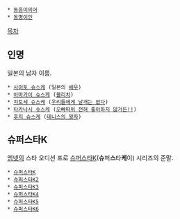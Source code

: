  * [[동음이의어]]
 * [[동명이인]]

[[목차]]

== 인명 ==
일본의 남자 이름.

 * [[사이토 슈스케]] (일본의 [[배우]])
 * [[아마가이 슈스케]] ([[블리치]])
 * [[치토세 슈스케]] ([[우리들에게 날개는 없다]])
 * [[타카나시 슈스케]] ([[오빠따위 전혀 좋아하지 않거든!!]])
 * [[후지 슈스케]] ([[테니스의 왕자]])

== 슈퍼스타K ==
[[엠넷]]의 스타 오디션 프로 [[슈퍼스타K]]('''슈'''퍼'''스'''타'''케'''이) 시리즈의 준말.

 * [[슈퍼스타K]]
 * [[슈퍼스타K2]]
 * [[슈퍼스타K3]]
 * [[슈퍼스타K4]]
 * [[슈퍼스타K5]]
 * [[슈퍼스타K6]]
